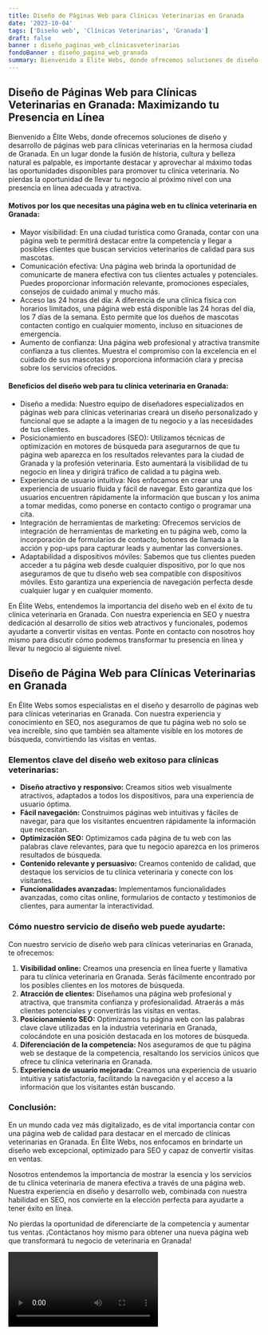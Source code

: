 ```yaml
---
title: Diseño de Páginas Web para Clínicas Veterinarias en Granada
date: '2023-10-04'
tags: ['Diseño web', 'Clínicas Veterinarias', 'Granada']
draft: false
banner : diseño_paginas_web_clínicasveterinarias
fondoBanner : diseño_pagina_web_granada
summary: Bienvenido a Élite Webs, donde ofrecemos soluciones de diseño y desarrollo de páginas web para clínicas veterinarias en la hermosa ciudad de Granada. En un lugar donde la fusión de historia, cultura y belleza natural es palpable, es importante destacar y aprovechar al máximo todas las oportunidades disponibles para promover tu clínica veterinaria. No pierdas la oportunidad de llevar tu negocio al próximo nivel con una presencia en línea adecuada y atractiva.
---
```


## Diseño de Páginas Web para Clínicas Veterinarias en Granada: Maximizando tu Presencia en Línea

Bienvenido a Élite Webs, donde ofrecemos soluciones de diseño y desarrollo de páginas web para clínicas veterinarias en la hermosa ciudad de Granada. En un lugar donde la fusión de historia, cultura y belleza natural es palpable, es importante destacar y aprovechar al máximo todas las oportunidades disponibles para promover tu clínica veterinaria. No pierdas la oportunidad de llevar tu negocio al próximo nivel con una presencia en línea adecuada y atractiva.

#### Motivos por los que necesitas una página web en tu clínica veterinaria en Granada:
- Mayor visibilidad: En una ciudad turística como Granada, contar con una página web te permitirá destacar entre la competencia y llegar a posibles clientes que buscan servicios veterinarios de calidad para sus mascotas.
- Comunicación efectiva: Una página web brinda la oportunidad de comunicarte de manera efectiva con tus clientes actuales y potenciales. Puedes proporcionar información relevante, promociones especiales, consejos de cuidado animal y mucho más.
- Acceso las 24 horas del día: A diferencia de una clínica física con horarios limitados, una página web está disponible las 24 horas del día, los 7 días de la semana. Esto permite que los dueños de mascotas contacten contigo en cualquier momento, incluso en situaciones de emergencia.
- Aumento de confianza: Una página web profesional y atractiva transmite confianza a tus clientes. Muestra el compromiso con la excelencia en el cuidado de sus mascotas y proporciona información clara y precisa sobre los servicios ofrecidos.

#### Beneficios del diseño web para tu clínica veterinaria en Granada:
- Diseño a medida: Nuestro equipo de diseñadores especializados en páginas web para clínicas veterinarias creará un diseño personalizado y funcional que se adapte a la imagen de tu negocio y a las necesidades de tus clientes.
- Posicionamiento en buscadores (SEO): Utilizamos técnicas de optimización en motores de búsqueda para asegurarnos de que tu página web aparezca en los resultados relevantes para la ciudad de Granada y la profesión veterinaria. Esto aumentará la visibilidad de tu negocio en línea y dirigirá tráfico de calidad a tu página web.
- Experiencia de usuario intuitiva: Nos enfocamos en crear una experiencia de usuario fluida y fácil de navegar. Esto garantiza que los usuarios encuentren rápidamente la información que buscan y los anima a tomar medidas, como ponerse en contacto contigo o programar una cita.
- Integración de herramientas de marketing: Ofrecemos servicios de integración de herramientas de marketing en tu página web, como la incorporación de formularios de contacto, botones de llamada a la acción y pop-ups para capturar leads y aumentar las conversiones.
- Adaptabilidad a dispositivos móviles: Sabemos que tus clientes pueden acceder a tu página web desde cualquier dispositivo, por lo que nos aseguramos de que tu diseño web sea compatible con dispositivos móviles. Esto garantiza una experiencia de navegación perfecta desde cualquier lugar y en cualquier momento.

En Élite Webs, entendemos la importancia del diseño web en el éxito de tu clínica veterinaria en Granada. Con nuestra experiencia en SEO y nuestra dedicación al desarrollo de sitios web atractivos y funcionales, podemos ayudarte a convertir visitas en ventas. Ponte en contacto con nosotros hoy mismo para discutir cómo podemos transformar tu presencia en línea y llevar tu negocio al siguiente nivel.

<GifSeo />

<Cta />

## Diseño de Página Web para Clínicas Veterinarias en Granada

En Élite Webs somos especialistas en el diseño y desarrollo de páginas web para clínicas veterinarias en Granada. Con nuestra experiencia y conocimiento en SEO, nos aseguramos de que tu página web no solo se vea increíble, sino que también sea altamente visible en los motores de búsqueda, convirtiendo las visitas en ventas.

### Elementos clave del diseño web exitoso para clínicas veterinarias:

- **Diseño atractivo y responsivo:** Creamos sitios web visualmente atractivos, adaptados a todos los dispositivos, para una experiencia de usuario óptima.
- **Fácil navegación:** Construimos páginas web intuitivas y fáciles de navegar, para que los visitantes encuentren rápidamente la información que necesitan.
- **Optimización SEO:** Optimizamos cada página de tu web con las palabras clave relevantes, para que tu negocio aparezca en los primeros resultados de búsqueda.
- **Contenido relevante y persuasivo:** Creamos contenido de calidad, que destaque los servicios de tu clínica veterinaria y conecte con los visitantes.
- **Funcionalidades avanzadas:** Implementamos funcionalidades avanzadas, como citas online, formularios de contacto y testimonios de clientes, para aumentar la interactividad.

### Cómo nuestro servicio de diseño web puede ayudarte:

Con nuestro servicio de diseño web para clínicas veterinarias en Granada, te ofrecemos:

1. **Visibilidad online:** Creamos una presencia en línea fuerte y llamativa para tu clínica veterinaria en Granada. Serás fácilmente encontrado por los posibles clientes en los motores de búsqueda.
2. **Atracción de clientes:** Diseñamos una página web profesional y atractiva, que transmita confianza y profesionalidad. Atraerás a más clientes potenciales y convertirás las visitas en ventas.
3. **Posicionamiento SEO:** Optimizamos tu página web con las palabras clave clave utilizadas en la industria veterinaria en Granada, colocándote en una posición destacada en los motores de búsqueda.
4. **Diferenciación de la competencia:** Nos aseguramos de que tu página web se destaque de la competencia, resaltando los servicios únicos que ofrece tu clínica veterinaria en Granada.
5. **Experiencia de usuario mejorada:** Creamos una experiencia de usuario intuitiva y satisfactoria, facilitando la navegación y el acceso a la información que los visitantes están buscando.

### Conclusión:

En un mundo cada vez más digitalizado, es de vital importancia contar con una página web de calidad para destacar en el mercado de clínicas veterinarias en Granada. En Élite Webs, nos enfocamos en brindarte un diseño web excepcional, optimizado para SEO y capaz de convertir visitas en ventas.

Nosotros entendemos la importancia de mostrar la esencia y los servicios de tu clínica veterinaria de manera efectiva a través de una página web. Nuestra experiencia en diseño y desarrollo web, combinada con nuestra habilidad en SEO, nos convierte en la elección perfecta para ayudarte a tener éxito en línea.

No pierdas la oportunidad de diferenciarte de la competencia y aumentar tus ventas. ¡Contáctanos hoy mismo para obtener una nueva página web que transformará tu negocio de veterinaria en Granada!

<Video />

<CtaBot job='Clínicas Veterinarias' city='Granada'/>

<Gmaps query='Granada+españa+maps' />